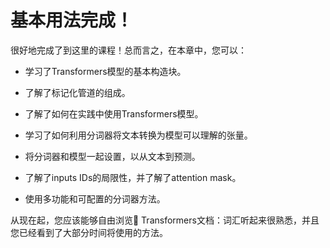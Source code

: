 # 基本用法完成！

很好地完成了到这里的课程！总而言之，在本章中，您可以：

- 学习了Transformers模型的基本构造块。


- 了解了标记化管道的组成。


- 了解了如何在实践中使用Transformers模型。


- 学习了如何利用分词器将文本转换为模型可以理解的张量。


- 将分词器和模型一起设置，以从文本到预测。


- 了解了inputs IDs的局限性，并了解了attention mask。


- 使用多功能和可配置的分词器方法。



从现在起，您应该能够自由浏览🤗 Transformers文档：词汇听起来很熟悉，并且您已经看到了大部分时间将使用的方法。
